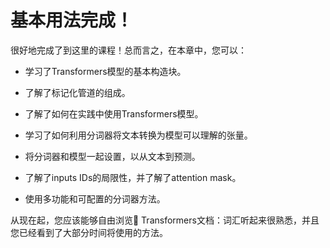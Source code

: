 # 基本用法完成！

很好地完成了到这里的课程！总而言之，在本章中，您可以：

- 学习了Transformers模型的基本构造块。


- 了解了标记化管道的组成。


- 了解了如何在实践中使用Transformers模型。


- 学习了如何利用分词器将文本转换为模型可以理解的张量。


- 将分词器和模型一起设置，以从文本到预测。


- 了解了inputs IDs的局限性，并了解了attention mask。


- 使用多功能和可配置的分词器方法。



从现在起，您应该能够自由浏览🤗 Transformers文档：词汇听起来很熟悉，并且您已经看到了大部分时间将使用的方法。
